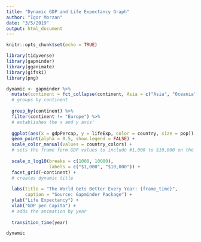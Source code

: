 ```yaml
---
title: "Dynamic GDP and Life Expectancy Graph"
author: "Igor Morzan"
date: "3/5/2019"
output: html_document
---
```


```r
knitr::opts_chunk$set(echo = TRUE)

library(tidyverse)
library(gapminder)
library(gganimate)
library(gifski)
library(png)
```

```r
dynamic <- gapminder %>%
  mutate(continent = fct_collapse(continent, Asia = c("Asia", "Oceania"))) %>%
  # groups by continent
  
  group_by(continent) %>%
  filter(continent != "Europe") %>%
  # establishes the x and y axis'
  
  ggplot(aes(x = gdpPercap, y = lifeExp, color = country, size = pop)) + 
  geom_point(alpha = 0.5, show.legend = FALSE) + 
  scale_color_manual(values = country_colors) +
  # sets the frame form GDP values to include #1,000 to $10,000 on the axis
  
  scale_x_log10(breaks = c(1000, 10000), 
                labels = c("$1,000", "$10,000")) +
  facet_grid(~continent) +
  # creates dynamic title
  
  labs(title = "The World Gets Better Every Year: {frame_time}",
       caption = "Source: Gapminder Package") +
  ylab("Life Expectancy") +
  xlab("GDP per Capita") +
  # adds the animation by year
  
  transition_time(year)

dynamic
```
